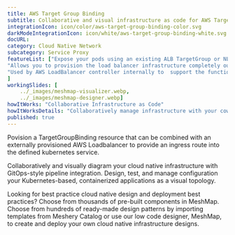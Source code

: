 ```yaml
---
title: AWS Target Group Binding  
subtitle: Collaborative and visual infrastructure as code for AWS Target Group Binding
integrationIcon: icon/color/aws-target-group-binding-color.svg
darkModeIntegrationIcon: icon/white/aws-target-group-binding-white.svg
docURL: 
category: Cloud Native Network
subcategory: Service Proxy
featureList: ["Expose your pods using an existing ALB TargetGroup or NLB TargetGroup.",
"Allows you to provision the load balancer infrastructure completely outside of Kubernetes.",
"Used by AWS LoadBalancer controller internally to  support the functionality for Ingress and Service resource as well."
]
workingSlides: [
    ../_images/meshmap-visualizer.webp,
    ../_images/meshmap-designer.webp]
howItWorks: "Collaborative Infrastructure as Code"
howItWorksDetails: "Collaboratively manage infrastructure with your coworkers synchronously sharing the same designs."
published: true
---
```

<p>
    Povision a TargetGroupBinding resource that can be combined with an externally provisioned AWS Loadbalancer to provide an ingress route into the defined kubernetes service.
</p>
<p>
    Collaboratively and visually diagram your cloud native infrastructure with GitOps-style pipeline integration. Design, test, and manage configuration your Kubernetes-based, containerized applications as a visual topology.
</p>
<p>
    Looking for best practice cloud native design and deployment best practices? Choose from thousands of pre-built components in MeshMap. Choose from hundreds of ready-made design patterns by importing templates from Meshery Catalog or use our low code designer, MeshMap, to create and deploy your own cloud native infrastructure designs.
</p>